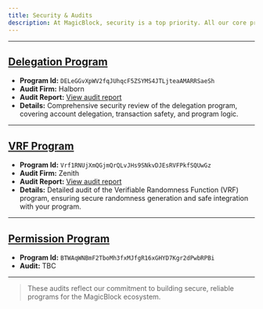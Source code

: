 ```yaml
---
title: Security & Audits
description: At MagicBlock, security is a top priority. All our core programs have undergone professional audits to ensure robustness and safety for our users.
---
```


---

## [Delegation Program](/pages/ephemeral-rollups-ers/introduction/why)

- **Program Id:** `DELeGGvXpWV2fqJUhqcF5ZSYMS4JTLjteaAMARRSaeSh`
- **Audit Firm:** Halborn
- **Audit Report:** [View audit report](https://github.com/magicblock-labs/delegation-program/tree/429f86fd56f5e8956cf132da0063b971346f6c67/security_audits)
- **Details:** Comprehensive security review of the delegation program, covering account delegation, transaction safety, and program logic.

---

## [VRF Program](/pages/verifiable-randomness-functions-vrfs/introduction/what-is-verifiable-randomness)

- **Program Id:** `Vrf1RNUjXmQGjmQrQLvJHs9SNkvDJEsRVFPkfSQUwGz`
- **Audit Firm:** Zenith
- **Audit Report:** [View audit report](https://github.com/magicblock-labs/ephemeral-vrf/blob/main/security_audits/2025-08-06%20VRF%20Program%20Audit%20Report%20by%20Zenith.pdf)
- **Details:** Detailed audit of the Verifiable Randomness Function (VRF) program, ensuring secure randomness generation and safe integration with your program.

---

## [Permission Program](/pages/trusted-execution-environments-tees/introduction/onchain-privacy)

- **Program Id:** `BTWAqWNBmF2TboMh3fxMJfgR16xGHYD7Kgr2dPwbRPBi`
- **Audit:** TBC

---

> These audits reflect our commitment to building secure, reliable programs for the MagicBlock ecosystem.

